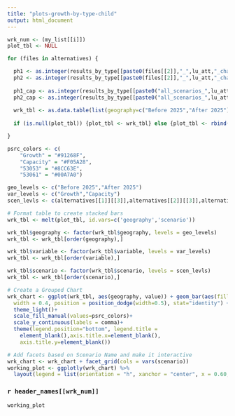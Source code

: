 ```yaml
---
title: "plots-growth-by-type-child"
output: html_document
---
```

```r

wrk_num <- (my_list[[i]])
plot_tbl <- NULL

for (files in alternatives) {

  ph1 <- as.integer(results_by_type[[paste0(files[[2]],"_",lu_att,"_change")]][[wrk_num+1]])
  ph2 <- as.integer(results_by_type[[paste0(files[[2]],"_",lu_att,"_change")]][[wrk_num+2]])
  
  ph1_cap <- as.integer(results_by_type[[paste0("all_scenarios_",lu_att,"_capacity")]][[wrk_num+1]])
  ph2_cap <- as.integer(results_by_type[[paste0("all_scenarios_",lu_att,"_capacity")]][[wrk_num+2]])
  
  wrk_tbl <- as.data.table(list(geography=c("Before 2025","After 2025"), scenario=c(paste0(files[[3]])), Growth=c(ph1,ph2), Capacity=c(ph1_cap,ph2_cap)))
  
  if (is.null(plot_tbl)) {plot_tbl <- wrk_tbl} else {plot_tbl <- rbind(plot_tbl,wrk_tbl)}

}  

psrc_colors <- c(
    "Growth" = "#91268F",
    "Capacity" = "#F05A28",
    "53053" = "#8CC63E",
    "53061" = "#00A7A0")

geo_levels <- c("Before 2025","After 2025")
var_levels <- c("Growth","Capacity")
scen_levls <- c(alternatives[[1]][[3]],alternatives[[2]][[3]],alternatives[[3]][[3]])

# Format table to create stacked bars
wrk_tbl <- melt(plot_tbl, id.vars=c('geography','scenario'))

wrk_tbl$geography <- factor(wrk_tbl$geography, levels = geo_levels)
wrk_tbl <- wrk_tbl[order(geography),]

wrk_tbl$variable <- factor(wrk_tbl$variable, levels = var_levels)
wrk_tbl <- wrk_tbl[order(variable),]

wrk_tbl$scenario <- factor(wrk_tbl$scenario, levels = scen_levls)
wrk_tbl <- wrk_tbl[order(scenario),]

# Create a Grouped Chart 
wrk_chart <- ggplot(wrk_tbl, aes(geography, value)) + geom_bar(aes(fill = variable), 
  width = 0.4, position = position_dodge(width=0.5), stat="identity") + 
  theme_light()+
  scale_fill_manual(values=psrc_colors)+
  scale_y_continuous(labels = comma)+
  theme(legend.position="bottom", legend.title = 
    element_blank(),axis.title.x=element_blank(), 
    axis.title.y=element_blank())

# Add facets based on Scenario Name and make it interactive
wrk_chart <- wrk_chart + facet_grid(cols = vars(scenario))
working_plot <- ggplotly(wrk_chart) %>% 
  layout(legend = list(orientation = "h", xanchor = "center", x = 0.60, y = -0.1))

```

### `r header_names[[wrk_num]]`

```r
working_plot
```
